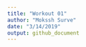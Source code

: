 ```yaml
---
title: "Workout 01"
author: "Mokssh Surve"
date: "3/14/2019"
output: github_document
---
```


```r





```